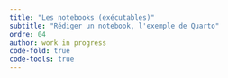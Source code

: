 ```yaml
---
title: "Les notebooks (exécutables)"
subtitle: "Rédiger un notebook, l'exemple de Quarto"
ordre: 04
author: work in progress
code-fold: true
code-tools: true
---
```

